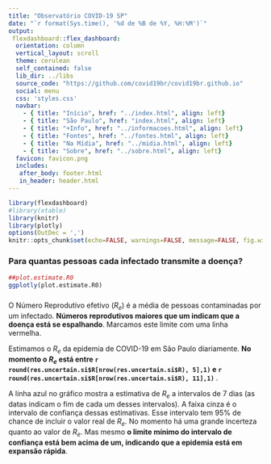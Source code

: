 ```yaml
---
title: "Observatório COVID-19 SP"
date: "`r format(Sys.time(), '%d de %B de %Y, %H:%M')`"
output:
 flexdashboard::flex_dashboard:
  orientation: column
  vertical_layout: scroll
  theme: cerulean
  self_contained: false
  lib_dir: ../libs
  source_code: "https://github.com/covid19br/covid19br.github.io"
  social: menu
  css: 'styles.css'
  navbar:
    - { title: "Início", href: "../index.html", align: left}
    - { title: "São Paulo", href: "index.html", align: left}
    - { title: "+Info", href: "../informacoes.html", align: left}
    - { title: "Fontes", href: "../fontes.html", align: left}
    - { title: "Na Mídia", href: "../midia.html", align: left}
    - { title: "Sobre", href: "../sobre.html", align: left}
  favicon: favicon.png
  includes:
   after_body: footer.html
   in_header: header.html
---
```




```r
library(flexdashboard)
#library(xtable)
library(knitr)
library(plotly)
options(OutDec = ',')
knitr::opts_chunk$set(echo=FALSE, warnings=FALSE, message=FALSE, fig.width=8, fig.height=6)
```
### Para quantas pessoas cada infectado transmite a doença?

```r
##plot.estimate.R0
ggplotly(plot.estimate.R0)
```

###

O Número Reprodutivo efetivo ($R_e$) é a média de pessoas contaminadas
por um infectado.  **Números reprodutivos maiores que um indicam que a
doença está se espalhando**. Marcamos este limite com uma linha vermelha.

Estimamos o $R_e$ da epidemia de COVID-19 em São Paulo diariamente.
**No momento o $R_e$ está entre 
`r round(res.uncertain.si$R[nrow(res.uncertain.si$R), 5],1)` e
 `r round(res.uncertain.si$R[nrow(res.uncertain.si$R), 11],1)` **.
 
A linha azul no gráfico mostra a estimativa de $R_e$ a intervalos de 7
dias (as datas indicam o fim de cada um desses intervalos). A faixa
cinza é o intervalo de confiança dessas estimativas.  Esse intervalo
tem 95% de chance de incluir o valor real de $R_e$. No momento há uma
grande incerteza quanto ao valor de $R_e$. Mas mesmo **o limite mínimo
do intervalo de confiança está bem acima de um, indicando que a
epidemia está em expansão rápida**.


